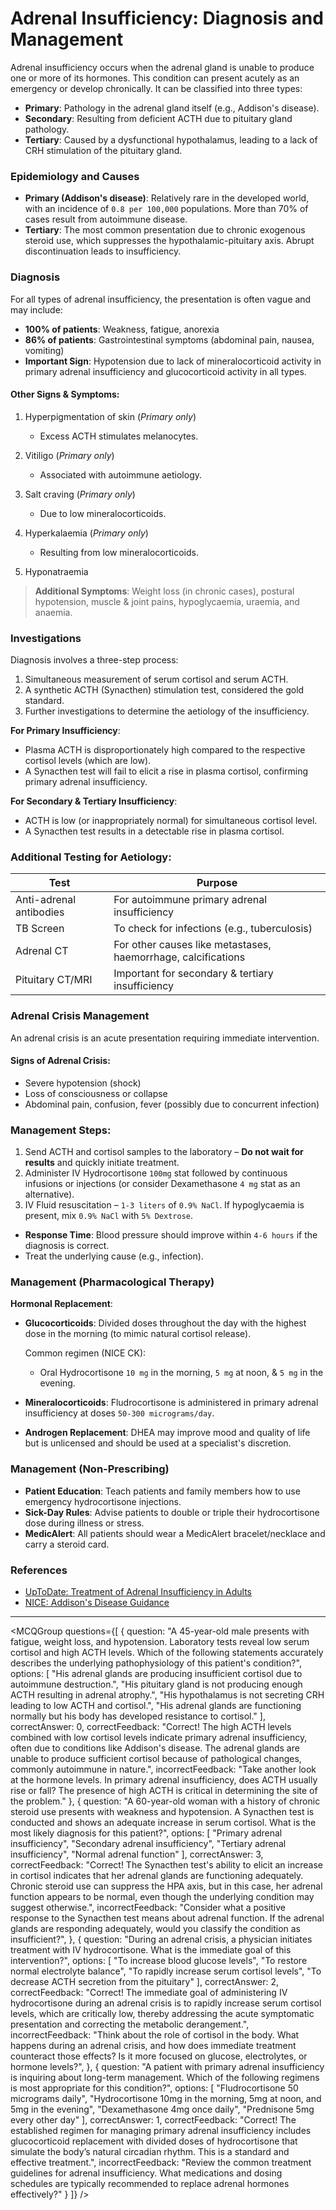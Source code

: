 
# Adrenal Insufficiency: Diagnosis and Management

Adrenal insufficiency occurs when the adrenal gland is unable to produce one or more of its hormones. This condition can present acutely as an emergency or develop chronically. It can be classified into three types:

- **Primary**: Pathology in the adrenal gland itself (e.g., Addison's disease).
- **Secondary**: Resulting from deficient ACTH due to pituitary gland pathology.
- **Tertiary**: Caused by a dysfunctional hypothalamus, leading to a lack of CRH stimulation of the pituitary gland.

### Epidemiology and Causes

- **Primary (Addison's disease)**: Relatively rare in the developed world, with an incidence of `0.8 per 100,000` populations. More than 70% of cases result from autoimmune disease.
- **Tertiary**: The most common presentation due to chronic exogenous steroid use, which suppresses the hypothalamic-pituitary axis. Abrupt discontinuation leads to insufficiency.

### **Diagnosis**

For all types of adrenal insufficiency, the presentation is often vague and may include:

- **100% of patients**: Weakness, fatigue, anorexia
- **86% of patients**: Gastrointestinal symptoms (abdominal pain, nausea, vomiting)
- **Important Sign**: Hypotension due to lack of mineralocorticoid activity in primary adrenal insufficiency and glucocorticoid activity in all types.

#### **Other Signs & Symptoms:**

1. Hyperpigmentation of skin (*Primary only*)
   - Excess ACTH stimulates melanocytes.
   
2. Vitiligo (*Primary only*)
   - Associated with autoimmune aetiology.

3. Salt craving (*Primary only*)
   - Due to low mineralocorticoids.

4. Hyperkalaemia (*Primary only*)
   - Resulting from low mineralocorticoids.

5. Hyponatraemia 

> **Additional Symptoms**: Weight loss (in chronic cases), postural hypotension, muscle & joint pains, hypoglycaemia, uraemia, and anaemia.

### **Investigations**

Diagnosis involves a three-step process:

1. Simultaneous measurement of serum cortisol and serum ACTH.
2. A synthetic ACTH (Synacthen) stimulation test, considered the gold standard.
3. Further investigations to determine the aetiology of the insufficiency.

**For Primary Insufficiency**:

- Plasma ACTH is disproportionately high compared to the respective cortisol levels (which are low).
- A Synacthen test will fail to elicit a rise in plasma cortisol, confirming primary adrenal insufficiency.

**For Secondary & Tertiary Insufficiency**:

- ACTH is low (or inappropriately normal) for simultaneous cortisol level.
- A Synacthen test results in a detectable rise in plasma cortisol.

### Additional Testing for Aetiology:

| Test | Purpose |
|------|---------|
| Anti-adrenal antibodies | For autoimmune primary adrenal insufficiency |
| TB Screen | To check for infections (e.g., tuberculosis) |
| Adrenal CT | For other causes like metastases, haemorrhage, calcifications |
| Pituitary CT/MRI | Important for secondary & tertiary insufficiency |

### **Adrenal Crisis Management**

An adrenal crisis is an acute presentation requiring immediate intervention.

#### **Signs of Adrenal Crisis**:

- Severe hypotension (shock)
- Loss of consciousness or collapse
- Abdominal pain, confusion, fever (possibly due to concurrent infection)

### Management Steps:

1. Send ACTH and cortisol samples to the laboratory – **Do not wait for results** and quickly initiate treatment.
2. Administer IV Hydrocortisone `100mg` stat followed by continuous infusions or injections (or consider Dexamethasone `4 mg` stat as an alternative).
3. IV Fluid resuscitation – `1-3 liters` of `0.9% NaCl`. If hypoglycaemia is present, mix `0.9% NaCl` with `5% Dextrose`.

- **Response Time**: Blood pressure should improve within `4-6 hours` if the diagnosis is correct.
- Treat the underlying cause (e.g., infection).

### **Management (Pharmacological Therapy)**

**Hormonal Replacement**:
- **Glucocorticoids**: Divided doses throughout the day with the highest dose in the morning (to mimic natural cortisol release).
  
  Common regimen (NICE CK):
  
  - Oral Hydrocortisone `10 mg` in the morning, `5 mg` at noon, & `5 mg` in the evening.

- **Mineralocorticoids**: Fludrocortisone is administered in primary adrenal insufficiency at doses `50-300 micrograms/day`.
- **Androgen Replacement**: DHEA may improve mood and quality of life but is unlicensed and should be used at a specialist's discretion.

### **Management (Non-Prescribing)**

- **Patient Education**: Teach patients and family members how to use emergency hydrocortisone injections.
- **Sick-Day Rules**: Advise patients to double or triple their hydrocortisone dose during illness or stress.
- **MedicAlert**: All patients should wear a MedicAlert bracelet/necklace and carry a steroid card.

### **References**

- [UpToDate: Treatment of Adrenal Insufficiency in Adults](https://www.uptodate.com/contents/treatment-of-adrenal-insufficiency-in-adults#H14)
- [NICE: Addison's Disease Guidance](https://cks.nice.org.uk/addisons-disease#!scenario)

---

<MCQGroup questions={[
  {
    question: "A 45-year-old male presents with fatigue, weight loss, and hypotension. Laboratory tests reveal low serum cortisol and high ACTH levels. Which of the following statements accurately describes the underlying pathophysiology of this patient's condition?",
    options: [
      "His adrenal glands are producing insufficient cortisol due to autoimmune destruction.",
      "His pituitary gland is not producing enough ACTH resulting in adrenal atrophy.",
      "His hypothalamus is not secreting CRH leading to low ACTH and cortisol.",
      "His adrenal glands are functioning normally but his body has developed resistance to cortisol."
    ],
    correctAnswer: 0,
    correctFeedback: "Correct! The high ACTH levels combined with low cortisol levels indicate primary adrenal insufficiency, often due to conditions like Addison's disease. The adrenal glands are unable to produce sufficient cortisol because of pathological changes, commonly autoimmune in nature.",
    incorrectFeedback: "Take another look at the hormone levels. In primary adrenal insufficiency, does ACTH usually rise or fall? The presence of high ACTH is critical in determining the site of the problem."
  },
  {
    question: "A 60-year-old woman with a history of chronic steroid use presents with weakness and hypotension. A Synacthen test is conducted and shows an adequate increase in serum cortisol. What is the most likely diagnosis for this patient?",
    options: [
      "Primary adrenal insufficiency",
      "Secondary adrenal insufficiency",
      "Tertiary adrenal insufficiency",
      "Normal adrenal function"
    ],
    correctAnswer: 3,
    correctFeedback: "Correct! The Synacthen test's ability to elicit an increase in cortisol indicates that her adrenal glands are functioning adequately. Chronic steroid use can suppress the HPA axis, but in this case, her adrenal function appears to be normal, even though the underlying condition may suggest otherwise.",
    incorrectFeedback: "Consider what a positive response to the Synacthen test means about adrenal function. If the adrenal glands are responding adequately, would you classify the condition as insufficient?",
  },
  {
    question: "During an adrenal crisis, a physician initiates treatment with IV hydrocortisone. What is the immediate goal of this intervention?",
    options: [
      "To increase blood glucose levels",
      "To restore normal electrolyte balance",
      "To rapidly increase serum cortisol levels",
      "To decrease ACTH secretion from the pituitary"
    ],
    correctAnswer: 2,
    correctFeedback: "Correct! The immediate goal of administering IV hydrocortisone during an adrenal crisis is to rapidly increase serum cortisol levels, which are critically low, thereby addressing the acute symptomatic presentation and correcting the metabolic derangement.",
    incorrectFeedback: "Think about the role of cortisol in the body. What happens during an adrenal crisis, and how does immediate treatment counteract those effects? Is it more focused on glucose, electrolytes, or hormone levels?",
  },
  {
    question: "A patient with primary adrenal insufficiency is inquiring about long-term management. Which of the following regimens is most appropriate for this condition?",
    options: [
      "Fludrocortisone 50 micrograms daily",
      "Hydrocortisone 10mg in the morning, 5mg at noon, and 5mg in the evening",
      "Dexamethasone 4mg once daily",
      "Prednisone 5mg every other day"
    ],
    correctAnswer: 1,
    correctFeedback: "Correct! The established regimen for managing primary adrenal insufficiency includes glucocorticoid replacement with divided doses of hydrocortisone that simulate the body’s natural circadian rhythm. This is a standard and effective treatment.",
    incorrectFeedback: "Review the common treatment guidelines for adrenal insufficiency. What medications and dosing schedules are typically recommended to replace adrenal hormones effectively?"
  }
]} />